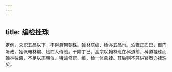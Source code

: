```yaml
---
---
---
```

title: 编检挂珠
---



定例，文职五品以下，不得悬带朝珠。翰林院编、检亦五品也。泊雍正乙巳，御门听政，始派翰林编、检四人侍班。干隆丁巳，高宗以翰林班在科道前，科道挂珠而翰林独否，不足以肃朝仪，特谕修撰、编、检一体悬挂。其后则不兼讲官者亦挂珠矣。